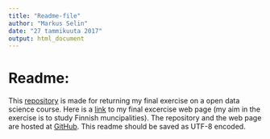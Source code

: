 ```yaml
---
title: "Readme-file"
author: "Markus Selin"
date: "27 tammikuuta 2017"
output: html_document
---
```


# Readme:

This [repository](https://github.com/MSatHY/IODS-final) is made for returning my final exercise on a open data science course. Here is a [link](https://msathy.github.io/IODS-final/) to my final excercise web page (my aim in the exercise is to study Finnish muncipalities). The repository and the web page are hosted at [GitHub](https://github.com/). This readme should be saved as UTF-8 encoded.
